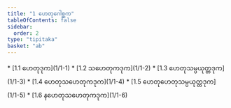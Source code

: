 ```yaml
---
title: "1 ဟေတုဂေါစ္ဆက"
tableOfContents: false
sidebar:
  order: 2
type: "tipitaka"
basket: "ab"
---
```



<DynamicBreadcrumb />



<TableOfContents>
* [1.1 ဟေတုဒုက](1/1-1)
* [1.2 သဟေတုကဒုက](1/1-2)
* [1.3 ဟေတုသမ္ပယုတ္တဒုက](1/1-3)
* [1.4 ဟေတုသဟေတုကဒုက](1/1-4)
* [1.5 ဟေတုဟေတုသမ္ပယုတ္တဒုက](1/1-5)
* [1.6 နဟေတုသဟေတုကဒုက](1/1-6)
</TableOfContents>